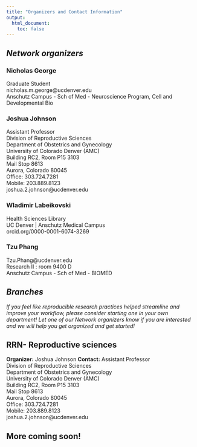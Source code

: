 ```yaml
---
title: "Organizers and Contact Information"
output:
  html_document:
    toc: false
---
```


## *Network organizers*

### Nicholas George

Graduate Student  
nicholas.m.george@ucdenver.edu  
Anschutz Campus - Sch of Med - Neuroscience Program, Cell and Developmental Bio

### Joshua Johnson

Assistant Professor  
Division of Reproductive Sciences  
Department of Obstetrics and Gynecology  
University of Colorado Denver (AMC)  
Building RC2, Room P15 3103  
Mail Stop 8613  
Aurora, Colorado 80045  
Office: 303.724.7281  
Mobile: 203.889.8123  
joshua.2.johnson@ucdenver.edu  

### Wladimir Labeikovski

Health Sciences Library  
UC Denver | Anschutz Medical Campus  
orcid.org/0000-0001-6074-3269  

### Tzu Phang
Tzu.Phang@ucdenver.edu  
Research II : room 9400 D  
Anschutz Campus - Sch of Med - BIOMED  

## *Branches*

*If you feel like reproducible research practices helped streamline and improve your workflow, please consider starting one in your own department! Let one of our Network organizers know if you are interested and we will help you get organized and get started!*  

## RRN- Reproductive sciences
**Organizer:** Joshua Johnson
**Contact:**
Assistant Professor  
Division of Reproductive Sciences  
Department of Obstetrics and Gynecology  
University of Colorado Denver (AMC)  
Building RC2, Room P15 3103  
Mail Stop 8613  
Aurora, Colorado 80045  
Office: 303.724.7281  
Mobile: 203.889.8123  
joshua.2.johnson@ucdenver.edu  


## More coming soon!